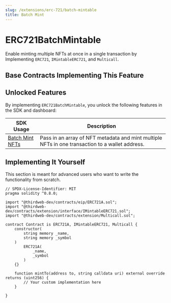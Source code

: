 ```yaml
---
slug: /extensions/erc-721/batch-mintable
title: Batch Mint
---
```



# ERC721BatchMintable

Enable minting multiple NFTs at once in a single transaction by Implementing `ERC721`, `IMintableERC721`, and `Multicall`.

<ViewContractCodeButton
  link="https://github.com/thirdweb-dev/contracts/blob/main/contracts/extension/Multicall.sol"
  name="Multicall"
/>

## Base Contracts Implementing This Feature

<div className="row" style={{ marginBottom: 24 }}>
  <div className="col col--6" style={{ marginTop: 8 }}>
    <QuickstartCard
      name="ERC721 Base Contract"
      link="/extensions/base-contracts/erc-721/erc721base"
      image="/assets/icons/general.png"
    />
  </div>
  <div className="col col--6" style={{ padding: 8 }}>
    <QuickstartCard
      name="ERC721 Signature Mint"
      link="/extensions/base-contracts/erc-721/erc721signaturemint"
      image="/assets/icons/general.png"
    />
  </div>
</div>

## Unlocked Features

By implementing `ERC721BatchMintable`, you unlock the following features in the SDK and dashboard:

| SDK Usage                                                                                           | Description                                                                                     |
| --------------------------------------------------------------------------------------------------- | ----------------------------------------------------------------------------------------------- |
| [Batch Mint NFTs](/sdk/interacting-with-contracts/erc721/ERC721BatchMintable#mint-many-unique-nfts) | Pass in an array of NFT metadata and mint multiple NFTs in one transaction to a wallet address. |

## Implementing It Yourself

This section is meant for advanced users who want to write the functionality from scratch.

```solidity
// SPDX-License-Identifier: MIT
pragma solidity ^0.8.0;

import "@thirdweb-dev/contracts/eip/ERC721A.sol";
import "@thirdweb-dev/contracts/extension/interface/IMintableERC721.sol";
import "@thirdweb-dev/contracts/extension/Multicall.sol";

contract Contract is ERC721A, IMintableERC721, Multicall {
    constructor(
        string memory _name,
        string memory _symbol
    )
        ERC721A(
            _name,
            _symbol
        )
    {}

    function mintTo(address to, string calldata uri) external override returns (uint256) {
        // Your custom implementation here
    }

}
```
